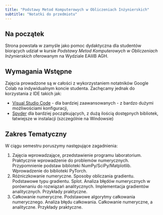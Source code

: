 ```yaml
---
title: "Podstawy Metod Komputerowych w Obliczeniach Inżynierskich"
subtitle: "Notatki do przedmiotu"
---
```


## Na początek {#welcome}

Strona powstała w zamyśle jako pomoc dydaktyczna dla studentów biorących udział w kursie *Podstawy Metod Komputerowych w Obliczeniach Inżynierskich* oferowanym na Wydziale EAIiIB AGH.

## Wymagania Wstępne

Zajęcia prowadzone są w całości z wykorzystaniem notatników Google Colab na indywidualnym koncie studenta. Zachęcamy jednak do korzystania z IDE takich jak:

- [Visual Studio Code](https://code.visualstudio.com/) - dla bardziej zaawansowanych - z bardzo dużymi możliwościami konfiguracji, 
- [Spyder](https://www.spyder-ide.org/) dla bardziej początkujących, z dużą ilością dostępnych bibliotek, łatwiejsze w instalacji (szczególnie na Windowsie)

## Zakres Tematyczny

W ciągu semestru poruszymy następujące zagadnienia:

1. Zajęcia wprowadzające, przedstawienie programu laboratorium. Praktycznie wprowadzenie do problemów numerycznych. Przypomnienie podstaw biblioteki NumPy/SciPy/Matplotlib. Wprowadzenie do biblioteki PyTorch.
2. Różniczkowanie numeryczne. Sposoby obliczania gradientu. Podstawowe typu gradientu. Splot. Analiza błędów numerycznych w porównaniu do rozwiązań analitycznych. Implementacja gradientów analitycznych. Przykłady praktyczne.
3. Całkowanie numeryczne. Podstawowe algorytmy całkowania numerycznego. Analiza błędu całkowania. Całkowanie numeryczne, a analityczne. Przykłady praktyczne.



